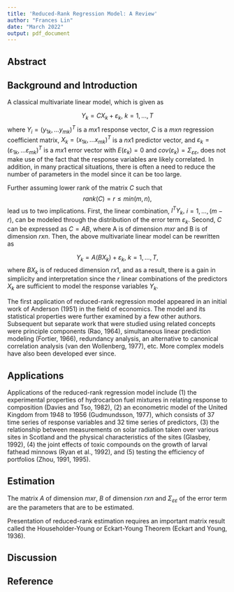 ```yaml
---
title: 'Reduced-Rank Regression Model: A Review'
author: "Frances Lin"
date: "March 2022"
output: pdf_document
---
```


## Abstract

## Background and Introduction 

A classical multivariate linear model, which is given as

$$
Y_k = CX_k + \varepsilon_k, \ k = 1,..., T
$$
where $Y_i = {(y_{1k},... y_{mk})}^T$ is a $mx1$ response vector, $C$ is a $mxn$ regression coefficient matrix, $X_k = {(x_{1k},... x_{mk})}^T$ is a $nx1$ predictor vector, and $\varepsilon_k = {(\varepsilon_{1k},... \varepsilon_{mk})}^T$ is a $mx1$ error vector with $E(\varepsilon_k) = 0$ and $cov(\varepsilon_k) = \Sigma_{\varepsilon \varepsilon}$, does not make use of the fact that the response variables are likely correlated. In addition, in many practical situations, there is often a need to reduce the number of parameters in the model since it can be too large. 

Further assuming lower rank of the matrix $C$ such that
$$
rank(C) = r \leq min(m, n),
$$
lead us to two implications. First, the linear combination, $l^T Y_k,$ $i = 1,...,(m-r),$ can be modeled through the distribution of the error term $\varepsilon_k$. Second, $C$ can be expressed as $C = AB$, where A is of dimension $mxr$ and B is of dimension $rxn$. Then, the above multivariate linear model can be rewritten as 

$$
Y_k = A(BX_k) + \varepsilon_k, \ k = 1,..., T, 
$$
where $BX_k$ is of reduced dimension $rx1$, and as a result, there is a gain in simplicity and interpretation since the $r$ linear combinations of the predictors $X_k$ are sufficient to model the response variables $Y_k$. 

The first application of reduced-rank regression model appeared in an initial work of Anderson (1951) in the field of economics. The model and its statistical properties were further examined by a few other authors. Subsequent but separate work that were studied using related concepts were principle components (Rao, 1964), simultaneous linear prediction modeling (Fortier, 1966), redundancy analysis, an alternative to canonical correlation analysis (van den Wollenberg, 1977), etc. More complex models have also been developed ever since. 

## Applications 

Applications of the reduced-rank regression model include (1) the experimental properties of hydrocarbon fuel mixtures in relating response to composition (Davies and Tso, 1982), (2) an econometric model of the United Kingdom from 1948 to 1956 (Gudmundsson, 1977), which consists of 37 time series of response variables and 32 time series of predictors, (3) the relationship between measurements on solar radiation taken over various sites in Scotland and the physical characteristics of the sites (Glasbey, 1992), (4) the joint effects of toxic compounds on the growth of larval fathead minnows (Ryan et al., 1992), and (5) testing the efficiency of portfolios (Zhou, 1991, 1995). 

## Estimation 

The matrix $A$ of dimension $mxr$, $B$ of dimension $rxn$ and $\Sigma_{\varepsilon \varepsilon}$ of the error term are the parameters that are to be estimated. 

Presentation of reduced-rank estimation requires an important matrix result called the Householder-Young or Eckart-Young Theorem (Eckart and Young, 1936). 


## Discussion 

## Reference 


